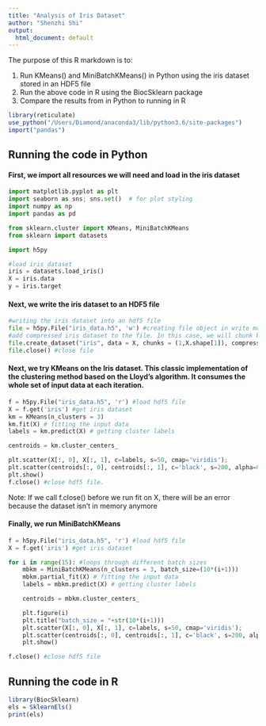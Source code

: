 ```yaml
---
title: "Analysis of Iris Dataset"
author: "Shenzhi Shi"
output:
  html_document: default
---
```


The purpose of this R markdown is to:

1. Run KMeans() and MiniBatchKMeans() in Python using the iris dataset stored in an HDF5 file
2. Run the above code in R using the BiocSklearn package
3. Compare the results from in Python to running in R

```R
library(reticulate)
use_python("/Users/Diamond/anaconda3/lib/python3.6/site-packages")
import("pandas")
```

## Running the code in Python

#### First, we import all resources we will need and load in the iris dataset
```python
import matplotlib.pyplot as plt
import seaborn as sns; sns.set()  # for plot styling
import numpy as np
import pandas as pd

from sklearn.cluster import KMeans, MiniBatchKMeans
from sklearn import datasets

import h5py

#load iris dataset
iris = datasets.load_iris()
X = iris.data
y = iris.target
```

#### Next, we write the iris dataset to an HDF5 file
```python
#writing the iris dataset into an hdf5 file
file = h5py.File("iris_data.h5", 'w') #creating file object in write mode
#add compressed iris dataset to the file. In this case, we will chunk by rows, since the samples are along the rows
file.create_dataset("iris", data = X, chunks = (1,X.shape[1]), compression = "gzip")
file.close() #close file
```

#### Next, we try KMeans on the Iris dataset. This classic implementation of the clustering method based on the Lloyd’s algorithm. It consumes the whole set of input data at each iteration.
```python
f = h5py.File("iris_data.h5", 'r') #load hdf5 file
X = f.get('iris') #get iris dataset
km = KMeans(n_clusters = 3)
km.fit(X) # fitting the input data
labels = km.predict(X) # getting cluster labels

centroids = km.cluster_centers_

plt.scatter(X[:, 0], X[:, 1], c=labels, s=50, cmap='viridis'); 
plt.scatter(centroids[:, 0], centroids[:, 1], c='black', s=200, alpha=0.5);
plt.show()
f.close() #close hdf5 file. 
```
Note: If we call f.close() before we run fit on X, there will be an error because the dataset isn't in memory anymore

#### Finally, we run MiniBatchKMeans
```python
f = h5py.File("iris_data.h5", 'r') #load hdf5 file
X = f.get('iris') #get iris dataset

for i in range(15): #loops through different batch sizes
    mbkm = MiniBatchKMeans(n_clusters = 3, batch_size=(10*(i+1)))
    mbkm.partial_fit(X) # fitting the input data
    labels = mbkm.predict(X) # getting cluster labels

    centroids = mbkm.cluster_centers_

    plt.figure(i)
    plt.title("batch_size = "+str(10*(i+1)))
    plt.scatter(X[:, 0], X[:, 1], c=labels, s=50, cmap='viridis'); 
    plt.scatter(centroids[:, 0], centroids[:, 1], c='black', s=200, alpha=0.5);
    plt.show()

f.close() #close hdf5 file
```

## Running the code in R

```R
library(BiocSklearn)
els = SklearnEls()
print(els)


```